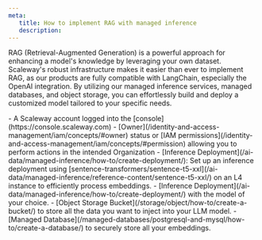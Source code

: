 ```yaml
---
meta:
   title: How to implement RAG with managed inference
   description:
---
```


RAG (Retrieval-Augmented Generation) is a powerful approach for enhancing a model's knowledge by leveraging your own dataset.
Scaleway's robust infrastructure makes it easier than ever to implement RAG, as our products are fully compatible with LangChain, especially the OpenAI integration.
By utilizing our managed inference services, managed databases, and object storage, you can effortlessly build and deploy a customized model tailored to your specific needs.

<Macro id="requirements" />
- A Scaleway account logged into the [console](https://console.scaleway.com)
- [Owner](/identity-and-access-management/iam/concepts/#owner) status or [IAM permissions](/identity-and-access-management/iam/concepts/#permission) allowing you to perform actions in the intended Organization
- [Inference Deployment](/ai-data/managed-inference/how-to/create-deployment/): Set up an inference deployment using [sentence-transformers/sentence-t5-xxl](/ai-data/managed-inference/reference-content/sentence-t5-xxl/) on an L4 instance to efficiently process embeddings.
- [Inference Deployment](/ai-data/managed-inference/how-to/create-deployment/) with the model of your choice.
- [Object Storage Bucket](/storage/object/how-to/create-a-bucket/) to store all the data you want to inject into your LLM model.
- [Managed Database](/managed-databases/postgresql-and-mysql/how-to/create-a-database/) to securely store all your embeddings.